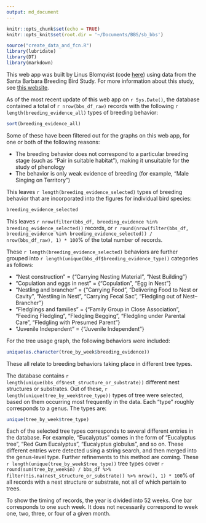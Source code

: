 ```yaml
---
output: md_document
---
```


```r
knitr::opts_chunk$set(echo = TRUE)
knitr::opts_knit$set(root.dir = '~/Documents/BBS/sb_bbs')
```

```r
source("create_data_and_fcn.R")
library(lubridate)
library(DT)
library(markdown)
```

This web app was built by Linus Blomqvist (code [here](https://github.com/linusblomqvist/BBS/tree/main/sb_bbs)) using data from the Santa Barbara Breeding Bird Study. For more information about this study, see [this website](https://santabarbaraaudubon.org/santa-barbara-county-breeding-bird-study).

As of the most recent update of this web app on `r Sys.Date()`, the database contained a total of `r nrow(bbs_df_raw)` records with the following `r length(breeding_evidence_all)` types of breeding behavior: 

```r
sort(breeding_evidence_all)
```


Some of these have been filtered out for the graphs on this web app, for one or both of the following reasons:

* The breeding behavior does not correspond to a particular breeding stage (such as "Pair in suitable habitat"), making it unsuitable for the study of phenology
* The behavior is only weak evidence of breeding (for example, "Male Singing on Territory")

This leaves `r length(breeding_evidence_selected)` types of breeding behavior that are incorporated into the figures for individual bird species:

```r
breeding_evidence_selected
```
This leaves `r nrow(filter(bbs_df, breeding_evidence %in% breeding_evidence_selected))` records, or `r round(nrow(filter(bbs_df, breeding_evidence %in% breeding_evidence_selected)) / nrow(bbs_df_raw), 1) * 100`% of the total number of records.

These `r length(breeding_evidence_selected)` behaviors are further grouped into `r length(unique(bbs_df$breeding_evidence_type))` categories as follows:

* "Nest construction" = {"Carrying Nesting Material", "Nest Building"}
* "Copulation and eggs in nest" = {"Copulation", "Egg in Nest"}
* "Nestling and brancher" = {"Carrying Food", "Delivering Food to Nest or Cavity", "Nestling in Nest", "Carrying Fecal Sac", "Fledgling out of Nest--Brancher"}
* "Fledglings and families" = {"Family Group in Close Association", "Feeding Fledgling", "Fledgling Begging", "Fledgling under Parental Care", "Fledgling with Presumed Parent"}
* "Juvenile Independent" = {"Juvenile Independent"}

For the tree usage graph, the following behaviors were included:

```r
unique(as.character(tree_by_week$breeding_evidence))
```
These all relate to breeding behaviors taking place in different tree types.

The database contains `r length(unique(bbs_df$nest_structure_or_substrate))` different nest structures or substrates. Out of these, `r length(unique(tree_by_week$tree_type))` types of tree were selected, based on them occurring most frequently in the data. Each "type" roughly corresponds to a genus. The types are:


```r
unique(tree_by_week$tree_type)
```

Each of the selected tree types corresponds to several different entries in the database. For example, "Eucalyptus" comes in the form of "Eucalyptus tree", "Red Gum Eucalyptus", "Eucalyptus globulus", and so on. These different entries were detected using a string search, and then merged into the genus-level type. Further refinements to this method are coming. These `r length(unique(tree_by_week$tree_type))` tree types cover `r round(sum(tree_by_week$n) / bbs_df %>% filter(!is.na(nest_structure_or_substrate)) %>% nrow(), 1) * 100`% of all records with a nest structure or substrate, not all of which pertain to trees.

To show the timing of records, the year is divided into 52 weeks. One bar corresponds to one such week. It does not necessarily correspond to week one, two, three, or four of a given month.
